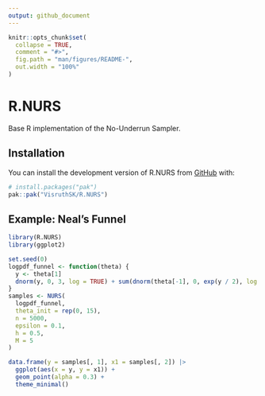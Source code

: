 ```yaml
---
output: github_document
---
```


<!-- README.md is generated from README.Rmd. Please edit that file -->

```r
knitr::opts_chunk$set(
  collapse = TRUE,
  comment = "#>",
  fig.path = "man/figures/README-",
  out.width = "100%"
)
```

# R.NURS

<!-- badges: start -->
<!-- badges: end -->

Base R implementation of the No-Underrun Sampler.

## Installation

You can install the development version of R.NURS from [GitHub](https://github.com/) with:

``` r
# install.packages("pak")
pak::pak("VisruthSK/R.NURS")
```

## Example: Neal's Funnel

```r
library(R.NURS)
library(ggplot2)

set.seed(0)
logpdf_funnel <- function(theta) {
  y <- theta[1]
  dnorm(y, 0, 3, log = TRUE) + sum(dnorm(theta[-1], 0, exp(y / 2), log = TRUE))
}
samples <- NURS(
  logpdf_funnel,
  theta_init = rep(0, 15),
  n = 5000,
  epsilon = 0.1,
  h = 0.5,
  M = 5
)

data.frame(y = samples[, 1], x1 = samples[, 2]) |>
  ggplot(aes(x = y, y = x1)) +
  geom_point(alpha = 0.3) +
  theme_minimal()
```
